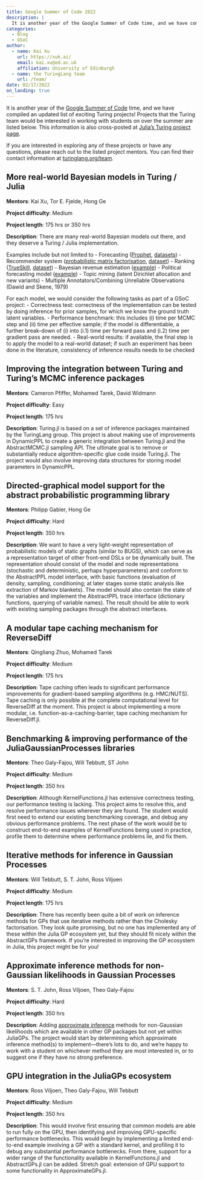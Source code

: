 ```yaml
---
title: Google Summer of Code 2022
description: |
  It is another year of the Google Summer of Code time, and we have compiled an updated list of exciting Turing projects! Projects that the Turing team would be interested in working with students on over the summer are listed below. This information is also cross-posted at Julia's Turing project page.
categories:
  - Blog
  - GSoC
author:
  - name: Kai Xu
    url: https://xuk.ai/
    email: kai.xu@ed.ac.uk
    affiliation: University of Edinburgh
  - name: the TuringLang team
    url: /team/
date: 02/17/2022
on_landing: true
---
```


It is another year of the [Google Summer of Code](https://summerofcode.withgoogle.com/) time, and we have compiled an updated list of exciting Turing projects!
Projects that the Turing team would be interested in working with students on over the summer are listed below.
This information is also cross-posted at [Julia's Turing project page](https://julialang.org/jsoc/gsoc/turing/).

If you are interested in exploring any of these projects or have any questions, please reach out to the listed project mentors. 
You can find their contact information at [turinglang.org/team](https://turinglang.org/stable/team).

## More real-world Bayesian models in Turing / Julia

**Mentors**: Kai Xu, Tor E. Fjelde, Hong Ge

**Project difficulty**: Medium

**Project length**: 175 hrs or 350 hrs

**Description**: 
There are many real-world Bayesian models out there, 
and they deserve a Turing / Julia implementation.

Examples include but not limited to 
- Forecasting ([Prophet](https://facebook.github.io/prophet/), [datasets](https://github.com/facebook/prophet/tree/main/examples))
- Recommender system ([probabilistic matrix factorisation](http://www.cs.utoronto.ca/~amnih/papers/pmf.pdf), [dataset](https://grouplens.org/datasets/movielens/))
- Ranking ([TrueSkill](https://en.wikipedia.org/wiki/TrueSkill), [dataset](https://github.com/dotnet/mbmlbook/tree/main/src/3.%20Meeting%20Your%20Match/Data))
- Bayesian revenue estimation ([example](https://www.smartly.io/blog/tutorial-how-we-productized-bayesian-revenue-estimation-with-stan))
- Political forecasting model ([example](https://github.com/sjwild/Canandian_Election_2021))
- Topic mining (latent Dirichlet allocation and new variants)
- Multiple Annotators/Combining Unreliable Observations (Dawid and Skene, 1979)

For each model, we would consider the following tasks as part of a GSoC project:
- Correctness test: correctness of the implementation can be tested by doing inference for prior samples, for which we know the ground truth latent variables.
- Performance benchmark: this includes (i) time per MCMC step and (ii) time per effective sample; if the model is differentiable, a further break-down of (i) into (i.1) time per forward pass and (i.2) time per gradient pass are needed.
- Real-world results: if available, the final step is to apply the model to a real-world dataset; if such an experiment has been done in the literature, consistency of inference results needs to be checked

## Improving the integration between Turing and Turing's MCMC inference packages

**Mentors**: Cameron Pfiffer, Mohamed Tarek, David Widmann

**Project difficulty**: Easy

**Project length**: 175 hrs

**Description**: 
Turing.jl is based on a set of inference packages maintained by the TuringLang group.
This project is about making use of improvements in DynamicPPL to create a generic integration between Turing.jl and the AbstractMCMC.jl sampling API. The ultimate goal is to remove or substantially reduce algorithm-specific glue code inside Turing.jl. The project would also involve improving data structures for storing model parameters in DynamicPPL.

## Directed-graphical model support for the abstract probabilistic programming library

**Mentors**: Philipp Gabler, Hong Ge

**Project difficulty**: Hard

**Project length**: 350 hrs

**Description**: 
We want to have a very light-weight representation of probabilistic models of static graphs (similar to BUGS), which can serve as a representation target of other front-end DSLs or be dynamically built. The representation should consist of the model and node representations (stochastic and deterministic, perhaps hyperparameters) and conform to the AbstractPPL model interface, with basic functions (evaluation of density, sampling, conditioning; at later stages some static analysis like extraction of Markov blankets). The model should also contain the state of the variables and implement the AbstractPPL trace interface (dictionary functions, querying of variable names). The result should be able to work with existing sampling packages through the abstract interfaces.

## A modular tape caching mechanism for ReverseDiff

**Mentors**: Qingliang Zhuo, Mohamed Tarek

**Project difficulty**: Medium

**Project length**: 175 hrs

**Description**: 
Tape caching often leads to significant performance improvements for gradient-based sampling algorithms (e.g. HMC/NUTS). Tape caching is only possible at the complete computational level for ReverseDiff at the moment. This project is about implementing a more modular, i.e. function-as-a-caching-barrier, tape caching mechanism for ReverseDiff.jl.

## Benchmarking & improving performance of the JuliaGaussianProcesses libraries

**Mentors**: Theo Galy-Fajou, Will Tebbutt, ST John

**Project difficulty**: Medium

**Project length**: 350 hrs

**Description**: 
Although KernelFunctions.jl has extensive correctness testing, our performance testing is lacking. This project aims to resolve this, and resolve performance issues wherever they are found. The student would first need to extend our existing benchmarking coverage, and debug any obvious performance problems. The next phase of the work would be to construct end-to-end examples of KernelFunctions being used in practice, profile them to determine where performance problems lie, and fix them.

## Iterative methods for inference in Gaussian Processes

**Mentors**: Will Tebbutt, S. T. John, Ross Viljoen

**Project difficulty**: Medium

**Project length**: 175 hrs

**Description**: 
There has recently been quite a bit of work on inference methods for GPs that use iterative methods rather than the Cholesky factorisation. They look quite promising, but no one has implemented any of these within the Julia GP ecosystem yet, but they should fit nicely within the AbstractGPs framework. If you're interested in improving the GP ecosystem in Julia, this project might be for you!

## Approximate inference methods for non-Gaussian likelihoods in Gaussian Processes

**Mentors**: S. T. John, Ross Viljoen, Theo Galy-Fajou

**Project difficulty**: Hard

**Project length**: 350 hrs

**Description**:
Adding [approximate inference](https://github.com/JuliaGaussianProcesses/JuliaGaussianProcesses.github.io/discussions/5#discussioncomment-1627101) methods for non-Gaussian likelihoods which are available in other GP packages but not yet within JuliaGPs. The project would start by determining which approximate inference method(s) to implement---there's lots to do, and we're happy to work with a student on whichever method they are most interested in, or to suggest one if they have no strong preference.

## GPU integration in the JuliaGPs ecosystem

**Mentors**: Ross Viljoen, Theo Galy-Fajou, Will Tebbutt

**Project difficulty**: Medium

**Project length**: 350 hrs

**Description**: 
This would involve first ensuring that common models are able to run fully on the GPU, then identifying and improving GPU-specific performance bottlenecks. This would begin by implementing a limited end-to-end example involving a GP with a standard kernel, and profiling it to debug any substantial performance bottlenecks. From there, support for a wider range of the functionality available in KernelFunctions.jl and AbstractGPs.jl can be added. Stretch goal: extension of GPU support to some functionality in ApproximateGPs.jl.